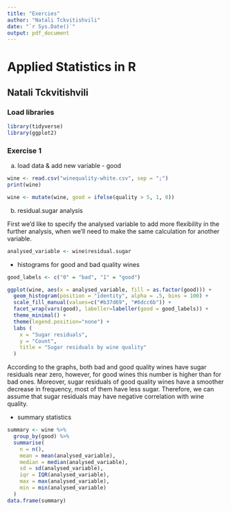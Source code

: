 ```yaml
---
title: "Exercies"
author: "Natali Tckvitishvili"
date: "`r Sys.Date()`"
output: pdf_document
---
```


# Applied Statistics in R
## Natali Tckvitishvili

### Load libraries

```r
library(tidyverse)
library(ggplot2)
```

### Exercise 1

a. load data & add new variable - good

```r
wine <- read.csv("winequality-white.csv", sep = ";")
print(wine)

wine <- mutate(wine, good = ifelse(quality > 5, 1, 0))
```

b. residual.sugar analysis

First we'd like to specify the analysed variable to add more flexibility in the further analysis, when we'll need to make the same calculation for another variable.

```r
analysed_variable <- wine$residual.sugar
```

* histograms for good and bad quality wines

```r
good_labels <- c("0" = "bad", "1" = "good")

ggplot(wine, aes(x = analysed_variable, fill = as.factor(good))) +
  geom_histogram(position = "identity", alpha = .5, bins = 100) +
  scale_fill_manual(values=c("#b37d69", "#6dcc6b")) +
  facet_wrap(vars(good), labeller=labeller(good = good_labels)) +
  theme_minimal() +
  theme(legend.position="none") +
  labs (
    x = "Sugar residuals",
    y = "Count",
    title = "Sugar residuals by wine quality"
  )
```

According to the graphs, both bad and good quality wines have sugar residuals near zero, however, for good wines this number is higher than for bad ones.
Moreover, sugar residuals of good quality wines have a smoother decrease in frequency, most of them have less sugar.
Therefore, we can assume that sugar residuals may have negative correlation with wine quality.

* summary statistics
```r
summary <- wine %>%
  group_by(good) %>%
  summarise(
    n = n(),
    mean = mean(analysed_variable),
    median = median(analysed_variable),
    sd = sd(analysed_variable),
    iqr = IQR(analysed_variable),
    max = max(analysed_variable),
    min = min(analysed_variable)
  )
data.frame(summary)
```
